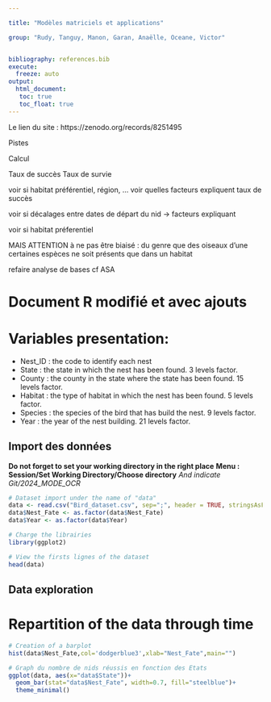 ```yaml
---

title: "Modèles matriciels et applications"

group: "Rudy, Tanguy, Manon, Garan, Anaëlle, Oceane, Victor" 


bibliography: references.bib
execute: 
  freeze: auto
output: 
  html_document:
   toc: true
   toc_float: true
---
```


Le lien du site : https://zenodo.org/records/8251495 


Pistes 

Calcul 

Taux de succès 
Taux de survie

voir si habitat préférentiel, région, …
voir quelles facteurs expliquent taux de succès

voir si décalages entre dates de départ du nid -> facteurs expliquant 

voir si habitat préferentiel 

MAIS ATTENTION à ne pas être biaisé : du genre que des oiseaux d’une certaines espèces ne soit présents que dans un habitat

refaire analyse de bases cf ASA 

# Document R modifié et avec ajouts

# Variables presentation:

- Nest_ID : the code to identify each nest
- State : the state in which the nest has been found. 3 levels factor.
- County : the county in the state where the state has been found. 15 levels factor.
- Habitat : the type of habitat in which the nest has been found. 5 levels factor.
- Species : the species of the bird that has build the nest. 9 levels factor.
- Year : the year of the nest building. 21 levels factor.



## Import des données

**Do not forget to set your working directory in the right place**
**Menu : Session/Set Working Directory/Choose directory**
*And indicate Git/2024_MODE_OCR*


```r
# Dataset import under the name of "data"
data <- read.csv("Bird_dataset.csv", sep=";", header = TRUE, stringsAsFactors = TRUE)
data$Nest_Fate <- as.factor(data$Nest_Fate)
data$Year <- as.factor(data$Year)
```

```r
# Charge the librairies
library(ggplot2)
```

```r
# View the firsts lignes of the dataset
head(data)
```
## Data exploration
# Repartition of the data through time

```r
# Creation of a barplot
hist(data$Nest_Fate,col='dodgerblue3',xlab="Nest_Fate",main="")
```

```r
# Graph du nombre de nids réussis en fonction des Etats
ggplot(data, aes(x="data$State"))+
  geom_bar(stat="data$Nest_Fate", width=0.7, fill="steelblue")+
  theme_minimal()
```



